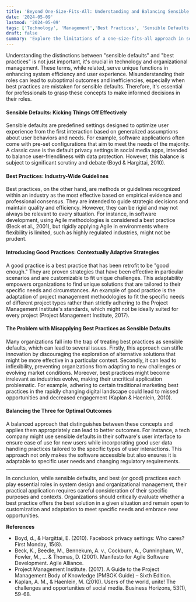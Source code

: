 ```yaml
---
title: 'Beyond One-Size-Fits-All: Understanding and Balancing Sensible Defaults and Best Practices in Technology and Management'
date: '2024-05-09'
lastmod: '2024-05-09'
tags: ['Technology', 'Management','Best Practices', 'Sensible Defaults', 'Software Development']
draft: false
summary: 'Explore the limitations of a one-size-fits-all approach in software development. This article delves into the importance of customized solutions, the benefits of adaptive methodologies, and strategies for tailoring processes to meet specific project needs.'
---
```


Understanding the distinctions between "sensible defaults" and "best practices" is not just important, it's crucial in technology and organizational management. These terms, while related, serve unique functions in enhancing system efficiency and user experience. Misunderstanding their roles can lead to suboptimal outcomes and inefficiencies, especially when best practices are mistaken for sensible defaults. Therefore, it's essential for professionals to grasp these concepts to make informed decisions in their roles.

#### **Sensible Defaults: Kicking Things Off Effectively**

Sensible defaults are predefined settings designed to optimize user experience from the first interaction based on generalized assumptions about user behaviors and needs. For example, software applications often come with pre-set configurations that aim to meet the needs of the majority. A classic case is the default privacy settings in social media apps, intended to balance user-friendliness with data protection. However, this balance is subject to significant scrutiny and debate (Boyd & Hargittai, 2010).

#### **Best Practices: Industry-Wide Guidelines**

Best practices, on the other hand, are methods or guidelines recognized within an industry as the most effective based on empirical evidence and professional consensus. They are intended to guide strategic decisions and maintain quality and efficiency. However, they can be rigid and may not always be relevant to every situation. For instance, in software development, using Agile methodologies is considered a best practice (Beck et al., 2001), but rigidly applying Agile in environments where flexibility is limited, such as highly regulated industries, might not be prudent.

#### **Introducing Good Practices: Contextually Adaptive Strategies**

A good practice is a best practice that has been retrofit to be "good enough." They are proven strategies that have been effective in particular scenarios and are customizable to fit unique challenges. This adaptability empowers organizations to find unique solutions that are tailored to their specific needs and circumstances. An example of good practice is the adaptation of project management methodologies to fit the specific needs of different project types rather than strictly adhering to the Project Management Institute's standards, which might not be ideally suited for every project (Project Management Institute, 2017).

#### **The Problem with Misapplying Best Practices as Sensible Defaults**

Many organizations fall into the trap of treating best practices as sensible defaults, which can lead to several issues. Firstly, this approach can stifle innovation by discouraging the exploration of alternative solutions that might be more effective in a particular context. Secondly, it can lead to inflexibility, preventing organizations from adapting to new challenges or evolving market conditions. Moreover, best practices might become irrelevant as industries evolve, making their uncritical application problematic. For example, adhering to certain traditional marketing best practices in the rapidly changing digital landscape could lead to missed opportunities and decreased engagement (Kaplan & Haenlein, 2010).

#### **Balancing the Three for Optimal Outcomes**

A balanced approach that distinguishes between these concepts and applies them appropriately can lead to better outcomes. For instance, a tech company might use sensible defaults in their software's user interface to ensure ease of use for new users while incorporating good user data handling practices tailored to the specific types of user interactions. This approach not only makes the software accessible but also ensures it is adaptable to specific user needs and changing regulatory requirements.

---

In conclusion, while sensible defaults, and best (or good) practices each play essential roles in system design and organizational management, their practical application requires careful consideration of their specific purposes and contexts. Organizations should critically evaluate whether a best practice offers the best solution in a given situation and remain open to customization and adaptation to meet specific needs and embrace new opportunities.

**References**
* Boyd, d., & Hargittai, E. (2010). Facebook privacy settings: Who cares? First Monday, 15(8).
* Beck, K., Beedle, M., Bennekum, A. v., Cockburn, A., Cunningham, W., Fowler, M., ... & Thomas, D. (2001). Manifesto for Agile Software Development. Agile Alliance.
* Project Management Institute. (2017). A Guide to the Project Management Body of Knowledge (PMBOK Guide) – Sixth Edition.
* Kaplan, A. M., & Haenlein, M. (2010). Users of the world, unite! The challenges and opportunities of social media. Business Horizons, 53(1), 59-68.